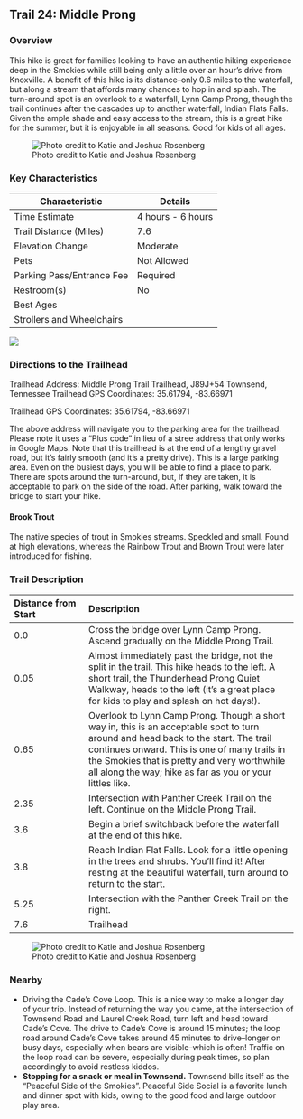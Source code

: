 ## Trail 24: Middle Prong

### Overview

This hike is great for families looking to have an authentic hiking experience deep in the Smokies while still being only a little over an hour's drive from Knoxville. A benefit of this hike is its distance--only 0.6 miles to the waterfall, but along a stream that affords many chances to hop in and splash. The turn-around spot is an overlook to a waterfall, Lynn Camp Prong, though the trail continues after the cascades up to another waterfall, Indian Flats Falls. Given the ample shade and easy access to the stream, this is a great hike for the summer, but it is enjoyable in all seasons. Good for kids of all ages.

![Photo credit to Katie and Joshua Rosenberg](img/trail-24-figure-01.jpg)

### Key Characteristics

| **Characteristic**        | **Details**       |
|---------------------------|-------------------|
| Time Estimate             | 4 hours - 6 hours |
| Trail Distance (Miles)    | 7.6               |
| Elevation Change          | Moderate          |
| Pets                      | Not Allowed       |
| Parking Pass/Entrance Fee | Required          |
| Restroom(s)               | No                |
| Best Ages                 |                   |
| Strollers and Wheelchairs |                   |

![](maps/trail-24-map.jpeg)

### Directions to the Trailhead

Trailhead Address: Middle Prong Trail Trailhead, J89J+54 Townsend, Tennessee Trailhead GPS Coordinates: 35.61794, -83.66971

Trailhead GPS Coordinates: 35.61794, -83.66971

The above address will navigate you to the parking area for the trailhead. Please note it uses a "Plus code" in lieu of a stree address that only works in Google Maps. Note that this trailhead is at the end of a lengthy gravel road, but it's fairly smooth (and it's a pretty drive). This is a large parking area. Even on the busiest days, you will be able to find a place to park. There are spots around the turn-around, but, if they are taken, it is acceptable to park on the side of the road. After parking, walk toward the bridge to start your hike.

::: {.callout-note appearance="simple" icon="true"}
#### Brook Trout  
The native species of trout in Smokies streams. Speckled and small. Found at high elevations, whereas the Rainbow Trout and Brown Trout were later introduced for fishing.  
:::

### Trail Description

| Distance from Start | Description                                                                                                                                                                                                                                                                                    |
|:------------------|:----------------------------------------------------|
| 0.0                 | Cross the bridge over Lynn Camp Prong. Ascend gradually on the Middle Prong Trail.                                                                                                                                                                                                             |
| 0.05                | Almost immediately past the bridge, not the split in the trail. This hike heads to the left. A short trail, the Thunderhead Prong Quiet Walkway, heads to the left (it's a great place for kids to play and splash on hot days!).                                                              |
| 0.65                | Overlook to Lynn Camp Prong. Though a short way in, this is an acceptable spot to turn around and head back to the start. The trail continues onward. This is one of many trails in the Smokies that is pretty and very worthwhile all along the way; hike as far as you or your littles like. |
| 2.35                | Intersection with Panther Creek Trail on the left. Continue on the Middle Prong Trail.                                                                                                                                                                                                         |
| 3.6                 | Begin a brief switchback before the waterfall at the end of this hike.                                                                                                                                                                                                                         |
| 3.8                 | Reach Indian Flat Falls. Look for a little opening in the trees and shrubs. You'll find it! After resting at the beautiful waterfall, turn around to return to the start.                                                                                                                      |
| 5.25                | Intersection with the Panther Creek Trail on the right.                                                                                                                                                                                                                                        |
| 7.6                 | Trailhead                                                                                                                                                                                                                                                                                      |

![Photo credit to Katie and Joshua Rosenberg](img/jo middle prong.jpg)

### Nearby

-   Driving the Cade's Cove Loop. This is a nice way to make a longer day of your trip. Instead of returning the way you came, at the intersection of Townsend Road and Laurel Creek Road, turn left and head toward Cade's Cove. The drive to Cade's Cove is around 15 minutes; the loop road around Cade's Cove takes around 45 minutes to drive--longer on busy days, especially when bears are visible--which is often! Traffic on the loop road can be severe, especially during peak times, so plan accordingly to avoid restless kiddos.
-   **Stopping for a snack or meal in Townsend.** Townsend bills itself as the "Peaceful Side of the Smokies". Peaceful Side Social is a favorite lunch and dinner spot with kids, owing to the good food and large outdoor play area.
